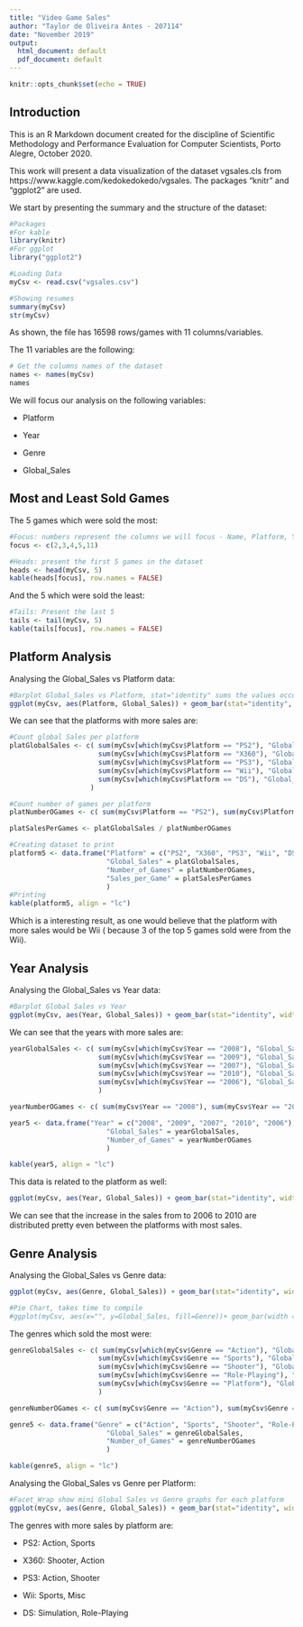 ```yaml
---
title: "Video Game Sales"
author: "Taylor de Oliveira Antes - 207114"
date: "November 2019"
output:
  html_document: default
  pdf_document: default
---
```


```r
knitr::opts_chunk$set(echo = TRUE)
```

## Introduction

This is an R Markdown document created for the discipline of Scientific Methodology and Performance Evaluation for Computer Scientists, Porto Alegre, October 2020.

This work will present a data visualization of the dataset vgsales.cls from https://www.kaggle.com/kedokedokedo/vgsales. The packages "knitr" and "ggplot2" are used.

We start by presenting the summary and the structure of the dataset:

```r
#Packages 
#For kable
library(knitr) 
#For ggplot
library("ggplot2")

#Loading Data
myCsv <- read.csv("vgsales.csv")

#Showing resumes
summary(myCsv)
str(myCsv)

```

As shown, the file has 16598 rows/games with 11 columns/variables. 

The 11 variables are the following:

```r
# Get the columns names of the dataset
names <- names(myCsv)
names
```

We will focus our analysis on the following variables:

- Platform

- Year

- Genre

- Global_Sales

## Most and Least Sold Games

The 5 games which were sold the most:

```r
#Focus: numbers represent the columns we will focus - Name, Platform, Year, Genre, Global_Sales
focus <- c(2,3,4,5,11)

#Heads: present the first 5 games in the dataset
heads <- head(myCsv, 5)
kable(heads[focus], row.names = FALSE)
```

And the 5 which were sold the least:

```r
#Tails: Present the last 5
tails <- tail(myCsv, 5)
kable(tails[focus], row.names = FALSE)
```


## Platform Analysis

Analysing the Global_Sales vs Platform data:

```r
#Barplot Global_Sales vs Platform, stat="identity" sums the values occurrences, the theme its to angle the names in the plot
ggplot(myCsv, aes(Platform, Global_Sales)) + geom_bar(stat="identity", width=.5, fill="tomato3") + theme(axis.text.x = element_text(angle=65, vjust=0.6))
```

We can see that the platforms with more sales are:

```r
#Count global Sales per platform
platGlobalSales <- c( sum(myCsv[which(myCsv$Platform == "PS2"), "Global_Sales"]),
                      sum(myCsv[which(myCsv$Platform == "X360"), "Global_Sales"]),
                      sum(myCsv[which(myCsv$Platform == "PS3"), "Global_Sales"]),
                      sum(myCsv[which(myCsv$Platform == "Wii"), "Global_Sales"]),
                      sum(myCsv[which(myCsv$Platform == "DS"), "Global_Sales"])
                    )

#Count number of games per platform
platNumberOGames <- c( sum(myCsv$Platform == "PS2"), sum(myCsv$Platform == "X360"), sum(myCsv$Platform == "PS3"), sum(myCsv$Platform == "Wii"), sum(myCsv$Platform == "DS"))

platSalesPerGames <- platGlobalSales / platNumberOGames

#Creating dataset to print
platform5 <- data.frame("Platform" = c("PS2", "X360", "PS3", "Wii", "DS"),
                        "Global_Sales" = platGlobalSales,
                        "Number_of_Games" = platNumberOGames,
                        "Sales_per_Game" = platSalesPerGames
                        )
#Printing
kable(platform5, align = "lc")
```

Which is a interesting result, as one would believe that the platform with more sales would be Wii ( because 3 of the top 5 games sold were from the Wii).


## Year Analysis

Analysing the Global_Sales vs Year data:

```r
#Barplot Global Sales vs Year
ggplot(myCsv, aes(Year, Global_Sales)) + geom_bar(stat="identity", width=.5, fill="steelblue3") + theme(axis.text.x = element_text(angle=65, vjust=0.6))
```

We can see that the years with more sales are:

```r
yearGlobalSales <- c( sum(myCsv[which(myCsv$Year == "2008"), "Global_Sales"]),
                      sum(myCsv[which(myCsv$Year == "2009"), "Global_Sales"]),
                      sum(myCsv[which(myCsv$Year == "2007"), "Global_Sales"]),
                      sum(myCsv[which(myCsv$Year == "2010"), "Global_Sales"]),
                      sum(myCsv[which(myCsv$Year == "2006"), "Global_Sales"])
                      )

yearNumberOGames <- c( sum(myCsv$Year == "2008"), sum(myCsv$Year == "2009"), sum(myCsv$Year == "2007"), sum(myCsv$Year == "2010"), sum(myCsv$Year == "2006"))

year5 <- data.frame("Year" = c("2008", "2009", "2007", "2010", "2006"),
                        "Global_Sales" = yearGlobalSales,
                        "Number_of_Games" = yearNumberOGames
                        )

kable(year5, align = "lc")
```

This data is related to the platform as well:

```r
ggplot(myCsv, aes(Year, Global_Sales)) + geom_bar(stat="identity", width=.5, aes(fill=Platform)) + theme(axis.text.x = element_text(angle=65, vjust=0.6))
```

We can see that the increase in the sales from to 2006 to 2010 are distributed pretty even between the platforms with most sales.


## Genre Analysis

Analysing the Global_Sales vs Genre data:

```r
ggplot(myCsv, aes(Genre, Global_Sales)) + geom_bar(stat="identity", width=.5, fill="palegreen3") + theme(axis.text.x = element_text(angle=65, vjust=0.6))

#Pie Chart, takes time to compile
#ggplot(myCsv, aes(x="", y=Global_Sales, fill=Genre))+ geom_bar(width = 1, stat = "identity") + coord_polar("y", start=0) + scale_fill_brewer(palette="Blues") + theme_minimal()

```

The genres which sold the most were:

```r
genreGlobalSales <- c( sum(myCsv[which(myCsv$Genre == "Action"), "Global_Sales"]),
                      sum(myCsv[which(myCsv$Genre == "Sports"), "Global_Sales"]),
                      sum(myCsv[which(myCsv$Genre == "Shooter"), "Global_Sales"]),
                      sum(myCsv[which(myCsv$Genre == "Role-Playing"), "Global_Sales"]),
                      sum(myCsv[which(myCsv$Genre == "Platform"), "Global_Sales"])
                      )

genreNumberOGames <- c( sum(myCsv$Genre == "Action"), sum(myCsv$Genre == "Sports"), sum(myCsv$Genre == "Shooter"), sum(myCsv$Genre == "Role-Playing"), sum(myCsv$Genre == "Platform"))

genre5 <- data.frame("Genre" = c("Action", "Sports", "Shooter", "Role-Playing", "Platform"),
                        "Global_Sales" = genreGlobalSales,
                        "Number_of_Games" = genreNumberOGames
                        )

kable(genre5, align = "lc")
```

Analysing the Global_Sales vs Genre per Platform:

```r
#Facet_Wrap show mini Global Sales vs Genre graphs for each platform
ggplot(myCsv, aes(Genre, Global_Sales)) + geom_bar(stat="identity", width=.5, fill="palegreen3") + theme(axis.text.x = element_text(angle=65, vjust=0.6)) + facet_wrap(~Platform)
```

The genres with more sales by platform are:

- PS2: Action, Sports

- X360: Shooter, Action

- PS3: Action, Shooter

- Wii: Sports, Misc

- DS: Simulation, Role-Playing




